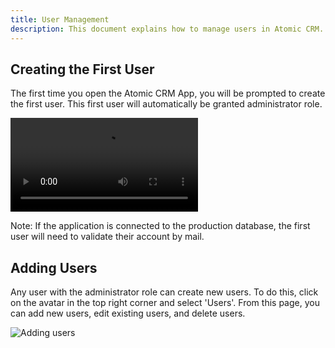 ```yaml
---
title: User Management
description: This document explains how to manage users in Atomic CRM.
---
```


## Creating the First User

The first time you open the Atomic CRM App, you will be prompted to create the first user. This first user will automatically be granted administrator role.

<video src="https://github.com/user-attachments/assets/2e5fa809-bd46-4ea1-926f-6f53358de681" controls className="w-full aspect-884/724"></video>


Note: If the application is connected to the production database, the first user will need to validate their account by mail.

## Adding Users

Any user with the administrator role can create new users. To do this, click on the avatar in the top right corner and select 'Users'. From this page, you can add new users, edit existing users, and delete users.

![Adding users](../../images/adding-users.png "Adding users")
